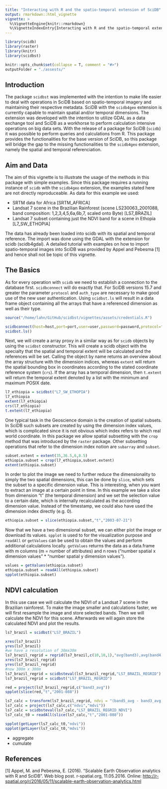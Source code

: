 ```yaml
---
title: "Interacting with R and the spatio-temporal extension of SciDB"
output: rmarkdown::html_vignette
vignette: >
  %\VignetteEngine{knitr::rmarkdown}
  %\VignetteIndexEntry{Interacting with R and the spatio-temporal extension of SciDB}
---
```

```r
library(scidb)
library(raster)
library(knitr)
library(scidbst)

knitr::opts_chunk$set(collapse = T, comment = "#>")
outputFolder = "./assests/"
```

## Introduction
The package `scidbst` was implemented with the intention to make life easier to deal with operations in SciDB based on spatio-temporal imagery and maintaining their respective metadata. SciDB with the `scidb4geo` extension is currently capable to maintain spatial and/or temporal dimensions. The extension was developed with the intention to utilize GDAL as a data exchange tool and SciDB as a workhorse to perform calculation intensive operations on big data sets.
With the release of a package for SciDB (`scidb`) it was possible to perform queries and calculations from R. This package provides the functionalities for the base version of SciDB, so this package will bridge the gap to the missing functionalities to the `scidb4geo` extension, namely the spatial and temporal referenciation.

## Aim and Data
The aim of this vignette is to illustrate the usage of the methods in this package with simple examples. Since this package requires a running instance of `scidb` with the `scidb4geo` extension, the examples stated here are not directly reproduceable. As data for this example we used:

- SRTM data for Africa [SRTM_AFRICA]
- Landsat 7 scene in the Brazilian Rainforest (scene LS230063_2001088, band composition: 1,2,3,4,5,6a,6b,7, scaled onto Byte) [LS7_BRAZIL]
- Landsat 7 subset containing just the NDVI band for a scene in Ethopia [L7_SW_ETHOPIA]

The data has already been loaded into scidb with its spatial and temporal reference. The import was done using the GDAL with the extension for scidb (scidb4gdal). A detailed tutorial with examples on how to import spatio-temporal images into SciDB was provided by Appel and Pebesma [1] and hence shall not be topic of this vignette.

## The Basics
As for every operation with `scidb` we need to establish a connection to the database first. `scidbconnect` will do exactly that. For SciDB versions 15.7 and greater the parameter `protocol` and `auth_type` are necessary to make good use of the new user authentication. Using `scidbst.ls` will result in a data frame object containing all the arrays that have a referenced dimension as well as their type.


```r
source("/home/lahn/GitHub/scidbst/vignettes/assets/credentials.R")
```

```r
scidbconnect(host=host,port=port,user=user,password=password,protocol="https",auth_type = "digest")
scidbst.ls()
```

Next, we will create a array proxy in a similar way as for `scidb` objects by using the `scidbst` constructor. This will create a scidb object with the specialty that the spatial and temporal extent will be calculated and the references will be set. Calling the object by name returns an overview about the array structure with the dimension indices, whereas `extent` will return the spatial bounding box in coordinates according to the stated coordinate reference system (`crs`). If the array has a temporal dimension, then `t.extent` will return the temporal extent denoted by a list with the minimum and maximum POSIX date.

```r
l7_ethiopia = scidbst("L7_SW_ETHOPIA")
l7_ethiopia
extent(l7_ethiopia)
crs(l7_ethiopia)
t.extent(l7_ethiopia)
```

One typical task in the Geoscience domain is the creation of spatial subsets. In SciDB such subsets are created by using the dimension index values, which is complicated since it is not obvious which index refers to which real world coordinate. In this package we allow spatial subsetting with the `crop` method that was introduced by the `raster` package. Other subsetting operations that refer to the dimension index notion are `subarray` and `subset`.

```r
subset.extent = extent(35,36.5,6,8.5)
ethiopia.subset = crop(l7_ethiopia,subset.extent)
extent(ethiopia.subset)
```

In order to plot the image we need to further reduce the dimensionality to simply the two spatial dimensions, this can be done by `slice`, which sets the subset to a specific dimension value. This is interesting, when you want to extract an image at a certain point in time. In this example we take a slice from dimension "t" (the temporal dimension) and we set the selection value to a certain date, which is internally recalculated as the according dimension value. Instead of the timestamp, we could also have used the dimension index directly (e.g. 0).

```r
ethiopia.subset = slice(ethiopia.subset,"t","2003-07-21")
```

Now that we have a two dimensional subset, we can either plot the image or download its values. `spplot` is used to for the visualization purpose and `readAll` or `getValues` can be used to obtain the values and perform additional calculations locally. `getValues` returns the data as a data.frame with m columns (m = number of attributes) and n rows ("number spatial x dimension values" * "number spatial y dimension values").

```r
values = getValues(ethiopia.subset)
ethiopia.subset = readAll(ethiopia.subset)
spplot(ethiopia.subset)
```

## NDVI calculation
In this use case we will calculate the NDVI of a Landsat 7 scene in the Brazilian rainforest. To make the image smaller and calculations faster, we will first resample the image and store selected bands. Then we will calculate the NDVI for this scene. Afterwards we will again store the calculated NDVI and plot the results.

```r
ls7_brazil = scidbst("LS7_BRAZIL")

xres(ls7_brazil)
yres(ls7_brazil)
#we have a resolution of 30mx30m
ls7_brazil_regrid = regrid(ls7_brazil,c(10,10,1),"avg(band3),avg(band4),avg(band5),avg(band8)")
xres(ls7_brazil_regrid)
yres(ls7_brazil_regrid)
#now 300m x 300m
ls7_brazil_regrid = scidbsteval(ls7_brazil_regrid,"LS7_BRAZIL_REGRID")
ls7_brazil_regrid = scidbst("LS7_BRAZIL_REGRID")

red = project(ls7_brazil_regrid,c("band3_avg"))
spplot(slice(red,"t","2001-088"))

ls7_calc = transform(ls7_brazil_regrid, ndvi = "(band5_avg - band3_avg) / (band5_avg + band3_avg)", mdvi = "(band8_avg - band5_avg) / (band8_avg + band5_avg)")
ls7_calc = project(ls7_calc,c("ndvi","mdvi"))
ls7_calc = scidbsteval(ls7_calc,"LS7_BRAZIL_REGRID_NDVI")
ls7_calc_t0 = readAll(slice(ls7_calc,"t","2001-088"))

spplot(getLayer(ls7_calc_t0,"ndvi"))
spplot(getLayer(ls7_calc_t0,"mdvi"))
```




- aggregate
- cumulate

## References
[1] Appel, M. and Pebesma, E. (2016). "Scalable Earth Observation analytics with R and SciDB". Web blog post. r-spatial.org, 11.05.2016. Online: <a href="http://r-spatial.org/r/2016/05/11/scalable-earth-observation-analytics.html">http://r-spatial.org/r/2016/05/11/scalable-earth-observation-analytics.html</a>
